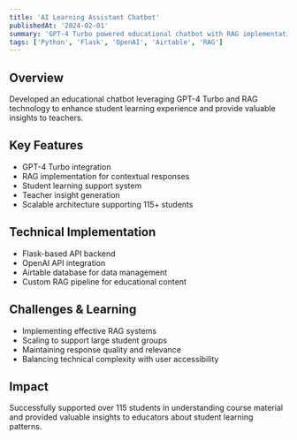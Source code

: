 ```yaml
---
title: 'AI Learning Assistant Chatbot'
publishedAt: '2024-02-01'
summary: 'GPT-4 Turbo powered educational chatbot with RAG implementation'
tags: ['Python', 'Flask', 'OpenAI', 'Airtable', 'RAG']
---
```


## Overview
Developed an educational chatbot leveraging GPT-4 Turbo and RAG technology to enhance student learning experience and provide valuable insights to teachers.

## Key Features
- GPT-4 Turbo integration
- RAG implementation for contextual responses
- Student learning support system
- Teacher insight generation
- Scalable architecture supporting 115+ students

## Technical Implementation
- Flask-based API backend
- OpenAI API integration
- Airtable database for data management
- Custom RAG pipeline for educational content

## Challenges & Learning
- Implementing effective RAG systems
- Scaling to support large student groups
- Maintaining response quality and relevance
- Balancing technical complexity with user accessibility

## Impact
Successfully supported over 115 students in understanding course material and provided valuable insights to educators about student learning patterns. 